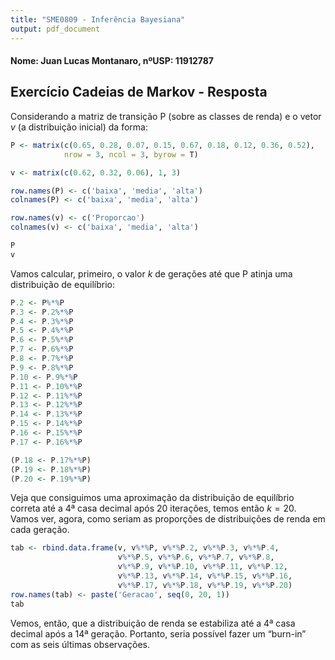 ---
title: "SME0809 - Inferência Bayesiana"
output: pdf_document
---

#### Nome: Juan Lucas Montanaro, nºUSP: 11912787

## Exercício Cadeias de Markov - Resposta

Considerando a matriz de transição P (sobre as classes de renda) e o vetor $v$ (a distribuição inicial) da forma:

```{r defMatriz}
P <- matrix(c(0.65, 0.28, 0.07, 0.15, 0.67, 0.18, 0.12, 0.36, 0.52),
            nrow = 3, ncol = 3, byrow = T)

v <- matrix(c(0.62, 0.32, 0.06), 1, 3)

row.names(P) <- c('baixa', 'media', 'alta')
colnames(P) <- c('baixa', 'media', 'alta')

row.names(v) <- c('Proporcao')
colnames(v) <- c('baixa', 'media', 'alta')

P
v
```

Vamos calcular, primeiro, o valor $k$ de gerações até que P atinja uma distribuição de equilíbrio:

```{r distEquiP}
P.2 <- P%*%P
P.3 <- P.2%*%P
P.4 <- P.3%*%P
P.5 <- P.4%*%P
P.6 <- P.5%*%P
P.7 <- P.6%*%P
P.8 <- P.7%*%P
P.9 <- P.8%*%P
P.10 <- P.9%*%P
P.11 <- P.10%*%P
P.12 <- P.11%*%P
P.13 <- P.12%*%P
P.14 <- P.13%*%P
P.15 <- P.14%*%P
P.16 <- P.15%*%P
P.17 <- P.16%*%P

(P.18 <- P.17%*%P)
(P.19 <- P.18%*%P)
(P.20 <- P.19%*%P)
```

Veja que consiguimos uma aproximação da distribuição de equilíbrio correta até a 4ª casa decimal após 20 iterações, temos então $k=20$.
Vamos ver, agora, como seriam as proporções de distribuições de renda em cada geração.

```{r distRenda}
tab <- rbind.data.frame(v, v%*%P, v%*%P.2, v%*%P.3, v%*%P.4,
                        v%*%P.5, v%*%P.6, v%*%P.7, v%*%P.8, 
                        v%*%P.9, v%*%P.10, v%*%P.11, v%*%P.12, 
                        v%*%P.13, v%*%P.14, v%*%P.15, v%*%P.16, 
                        v%*%P.17, v%*%P.18, v%*%P.19, v%*%P.20)
row.names(tab) <- paste('Geracao', seq(0, 20, 1))
tab
```

Vemos, então, que a distribuição de renda se estabiliza até a 4ª casa decimal após a 14ª geração.
Portanto, seria possível fazer um "burn-in" com as seis últimas observações.